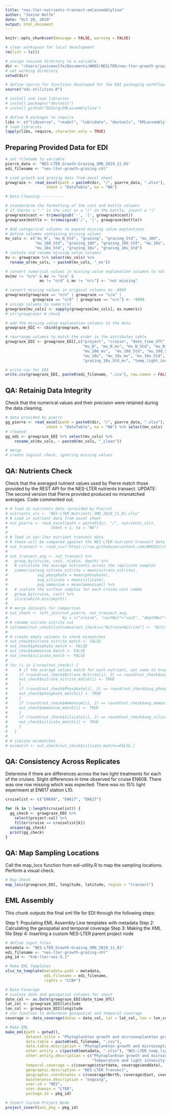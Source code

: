 ```yaml
---
title: "nes-lter-nutrients-transect-emlassemblyline"
author: "Jaxine Wolfe"
date: "Oct 20, 2019"
output: html_document
---
```


```r
knitr::opts_chunk$set(message = FALSE, warning = FALSE)

# clear workspace for local development
rm(list = ls())

# assign resused directory to a variable
dir <- "/Users/jaxinewolfe/Documents/WHOI/NESLTER/nes-lter-growth-grazing-chl/"
# set working directory
setwd(dir)

# define source for functions developed for the EDI packaging workflow
source("edi-utilities.R")

# install and load libraries
# install.packages("devtools")
# install_github("EDIorg/EMLassemblyline")

# define R packages to require
libs <- c("tidyverse", "readxl", "lubridate", "devtools", "EMLassemblyline", "EML", "maps", "xml2")
# load libraries
lapply(libs, require, character.only = TRUE)

```

## Preparing Provided Data for EDI

```r
# set filename to variable
pierre_data <- "NES-LTER_Growth-Grazing_SMD_2019_11_01"
edi_filename <- "nes-lter-growth-grazing-chl"

# Load growth and grazing data from excel sheet
growgraze <- read_excel(path = paste0(dir, "/", pierre_data, ".xlsx"), 
                  sheet = "DataTable", na = "NA")

# Data Cleaning ----------

# standardize the formatting of the cast and bottle columns
# if theres a "-" in the cast or a "/" in the bottle, insert a "|"
growgraze$cast <- trimws(gsub('-', '|', growgraze$cast))
growgraze$bottle <- trimws(gsub('/', '|', growgraze$bottle))

# Add categorical columns to expand missing value explantions
# define columms containing missing values
mv_cols <- c("mu_N", "mu_N_Std", "grazing", "grazing_Std", "mu_10d", 
             "mu_10d_Std", "grazing_10d", "grazing_10d_Std", "mu_10u", 
             "mu_10u_Std", "grazing_10u", "grazing_10u_Std")
# isolate and rename missing value columns
mv <- growgraze %>% select(mv_cols) %>%
  rename_at(mv_cols, ~ paste0(mv_cols, "_mv"))

# convert numerical values in missing value explanation columns to not missing 
mv[mv != "n/n" & mv != "n/a" & 
               mv != "n/d" & mv != "n/c"] <- "not missing"

# convert missing values in original columns to -9999
growgraze[growgraze == "n/n" | growgraze == "n/a" |
            growgraze == "n/d" | growgraze == "n/c"] <- -9999
# assign columns to numerical
growgraze[mv_cols] <- sapply(growgraze[mv_cols], as.numeric)
# str(growgraze) # check

# add the missing value explanation columns to the data
growgraze_EDI <- cbind(growgraze, mv)

# rearrange columns to match the order in the attributes table
growgraze_EDI <- growgraze_EDI[,c("project", "cruise", "date_time_UTC", "station", "cast", "bottle", "latitude", "longitude", "depth", "temp", "sal", "date_time_start_UTC", "date_time_end_UTC", "light_treatment", "mu_0", "mu_0_Std",
                                  "mu_N", "mu_N_mv", "mu_N_Std", "mu_N_Std_mv", "grazing", "grazing_mv", "grazing_Std", "grazing_Std_mv", "mu_10d",
                                  "mu_10d_mv",  "mu_10d_Std", "mu_10d_Std_mv" , "grazing_10d", "grazing_10d_mv", "grazing_10d_Std", "grazing_10d_Std_mv",
                                  "mu_10u", "mu_10u_mv", "mu_10u_Std", "mu_10u_Std_mv", "grazing_10u", "grazing_10u_mv", "grazing_10u_Std", 
                                  "grazing_10u_Std_mv", "temp_light_inc_filename")]

# write csv for EDI
write.csv(growgraze_EDI, paste0(edi_filename, ".csv"), row.names = FALSE)
```

## QA: Retainig Data Integrity

Check that the numerical values and their precision were retained during the data cleaning.

```r
# data provided by pierre
gg_pierre <- read_excel(path = paste0(dir, "/", pierre_data, ".xlsx"), 
                  sheet = "DataTable", na = "NA") %>% select(mv_cols)
# cleaned
gg_edi <- growgraze_EDI %>% select(mv_cols) %>%
    rename_at(mv_cols, ~ paste0(mv_cols, "_clean"))

# merge
# create logical check, ignoring missing values


```


## QA: Nutrients Check

Check that the averaged nutrient values used by Pierre match those provided by the REST API for the NES-LTER nutrients transect. UPDATE: The second version that Pierre provided produced no mismatched averages. Code commented out.

```r

# # load in nutrients data (provided by Pierre)
# nutrients_xls <- "NES-LTER_Nutrients_SMD_2019_11_01.xlsx"
# # Load in nutrient data from excel sheet
# nut_pierre <- read_excel(path = paste0(dir, "/", nutrients_xls), 
#                   sheet = 1, na = "NA")
# 
# # load in nes-lter nutrient transect data 
# # these will be compared against the NES-LTER nutrient-transect data
# nut_transect <- read_csv("https://raw.githubusercontent.com/WHOIGit/nes-lter-nutrient-transect/master/nes-lter-nutrient-transect.csv")
# 
# nut_transect_avg <- nut_transect %>%
#   group_by(cruise, cast, niskin, depth) %>%
#   # calculate the average nutrients across the replicate samples
#   summarize(avg_nitrate_nitrite = mean(nitrate_nitrite),
#             avg_phosphate = mean(phosphate),
#             avg_silicate = mean(silicate),
#             avg_ammonium = mean(ammonium)) %>%
#   # isolate the surface samples for each cruise-cast combo
#   group_by(cruise, cast) %>%
#   slice(which.min(depth))
# 
# # merge datasets for comparison 
# nut_check <- left_join(nut_pierre, nut_transect_avg,
#                        by = c("cruise", "castNut"="cast", "depthNut"="depth"))
# # rename nitrate nitrite col
# colnames(nut_check)[colnames(nut_check)=="Nitrate+Nitrite"] <- "Nitrate_Nitrite"
# 
# # create empty columns to check mismatches
# nut_check$nitrate_nitrite_match <- FALSE
# nut_check$phosphate_match <- FALSE
# nut_check$ammonium_match <- FALSE
# nut_check$silicate_match <- FALSE
# 
# for (i in 1:nrow(nut_check)) {
#     # if the average values match for each nutrient, set name to true
#     if (round(nut_check$Nitrate_Nitrite[i], 2) == round(nut_check$avg_nitrate_nitrite[i], 2)) {
#     nut_check$nitrate_nitrite_match[i] <- TRUE
#     }
#     if (round(nut_check$Phosphate[i], 2) == round(nut_check$avg_phosphate[i], 2)) {
#     nut_check$phosphate_match[i] <- TRUE
#     }
#     if (round(nut_check$Ammonium[i], 2) == round(nut_check$avg_ammonium[i], 2)) {
#     nut_check$ammonium_match[i] <- TRUE
#     }
#     if (round(nut_check$Silicate[i], 2) == round(nut_check$avg_silicate[i], 2)) {
#     nut_check$silicate_match[i] <- TRUE
#     }
#   }
# 
# # isolate mismatches
# mismatch <- nut_check[nut_check$silicate_match==FALSE,]

```

## QA: Consistency Across Replicates

Determine if there are differences across the two light treatments for each of the cruises. Slight differences in time observed for cruise EN608. There was one row missing which was expected: There was no 15% light experiment at EN617 station L10.

```r

cruiselist <- c("EN608", "EN617", "EN627")

for (k in 1:length(cruiselist)) {
  gg_check <- growgraze_EDI %>%
    select(project:sal) %>%
    filter(cruise == cruiselist[k])
  unique(gg_check)
  print(gg_check)
}

```


## QA: Map Sampling Locations

Call the map_locs function from edi-utility.R to map the sampling locations. Perform a visual check.

```r

# Map Check
map_locs(growgraze_EDI, longitude, latitude, region = "transect")

```

## EML Assembly

This chunk outputs the final xml file for EDI through the following steps:

Step 1: Populating EML Assembly Line templates with metadata
Step 2: Calculating the geospatial and temporal coverage 
Step 3: Making the XML file 
Step 4: Inserting a custom NES-LTER parent project node 

```r

# define input files
metadata <- "NES-LTER_Growth-Grazing_SMD_2019_11_01"
edi_filename <- "nes-lter-growth-grazing-chl"
pkg_id <- "knb-lter-nes.5.1"

# Make EML Templates 
xlsx_to_template(metadata.path = metadata, 
                 edi.filename = edi_filename, 
                 rights = "CCBY")

# Data Coverage
# isolate date and geospatial columns for input
date_col <- as.Date(growgraze_EDI$date_time_UTC)
lat_col <- growgraze_EDI$latitude
lon_col <- growgraze_EDI$longitude
# run function to determine geospatial and temporal coverage
coverage <- data_coverage(dates = date_col, lat = lat_col, lon = lon_col)

# Make EML
make_eml(path = getwd(),
         dataset.title = "Phytoplankton growth and microzooplankton grazing rates from NES-LTER transect cruises EN608, EN617, EN627.",
         data.table = paste0(edi_filename, ".csv"),
         data.table.description = "Phytoplankton growth and microzooplankton grazing rates data cleaned for EDI",
         other.entity = c(paste0(metadata, ".xlsx"), "NES-LTER_temp_light_incubation_SMD.zip"),
         other.entity.description = c("Phytoplankton growth and microzooplankton grazing rates contributed by the Menden-Deuer lab.",
                                      "Temperature and light intensity recorded during the incubation experiments. Each .csv file includes dateTime in UTC, Temp_In (temperature in the incubation tank), Light_In (light in the incubation tank), Temp_Out (temperature out the incubation tank) and Light_Out (light out the incubation tank) with a time step of 5 min."),
         temporal.coverage = c(coverage$startdate, coverage$enddate),
         geographic.description = "NES-LTER Transect",
         geographic.coordinates = c(coverage$North, coverage$East, coverage$South, coverage$West),
         maintenance.description = "ongoing",
         user.id = "NES",
         user.domain = "LTER",
         package.id = pkg_id)

# Insert Custom Project Node
project_insert(edi_pkg = pkg_id)
```
